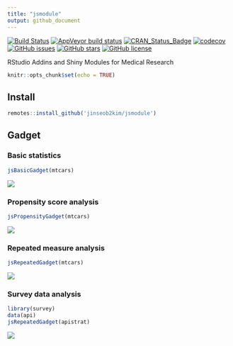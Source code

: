```yaml
---
title: "jsmodule"
output: github_document
---
```


[![Build Status](https://travis-ci.org/jinseob2kim/jsmodule.svg?branch=master)](https://travis-ci.org/jinseob2kim/jsmodule)
[![AppVeyor build status](https://ci.appveyor.com/api/projects/status/github/jinseob2kim/jsmodule?branch=master&svg=true)](https://ci.appveyor.com/project/jinseob2kim/jsmodule)
[![CRAN\_Status\_Badge](https://www.r-pkg.org/badges/version/jsmodule)](https://cran.r-project.org/package=jsmodule)
[![codecov](https://codecov.io/github/jinseob2kim/jsmodule/branch/master/graphs/badge.svg)](https://codecov.io/github/jinseob2kim/jsmodule)
[![GitHub issues](https://img.shields.io/github/issues/jinseob2kim/jsmodule.svg)](https://github.com/jinseob2kim/jsmodule/issues)
[![GitHub stars](https://img.shields.io/github/stars/jinseob2kim/jsmodule.svg)](https://github.com/jinseob2kim/jsmodule/stargazers)
[![GitHub license](https://img.shields.io/github/license/jinseob2kim/jsmodule.svg)](https://github.com/jinseob2kim/jsmodule/blob/master/LICENSE)


RStudio Addins and Shiny Modules for Medical Research

```r
knitr::opts_chunk$set(echo = TRUE)
```

## Install

```r
remotes::install_github('jinseob2kim/jsmodule')
```

## Gadget

### Basic statistics 

```r
jsBasicGadget(mtcars)
```
![](https://blog.anpanman.co.kr/posts/2018-11-24-basic-biostatistics/addin.gif)

### Propensity score analysis

```r
jsPropensityGadget(mtcars)
```

![](http://app.anpanman.co.kr/img/ps.png)


### Repeated measure analysis

```r
jsRepeatedGadget(mtcars)
```

![](https://community.rstudio.com/uploads/default/original/2X/8/886b35e85e9ee2e9d03d02788f6b09f4e93b29cc.png)

### Survey data analysis

```r
library(survey)
data(api)
jsRepeatedGadget(apistrat)
```

![](https://community.rstudio.com/uploads/default/original/2X/6/66f7190f409df1b0c5d4c41bbf0b63237c4cfd9e.png)
